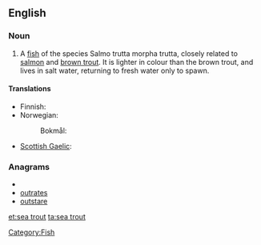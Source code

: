 ==English==

===Noun===
{{en-noun}}
# A [[fish]] of the species Salmo trutta morpha trutta, closely related to [[salmon]] and [[brown trout]].  It is lighter in colour than the brown trout, and lives in salt water, returning to fresh water only to spawn.

====Translations====
{{trans-top}}
* Finnish: {{t|fi|meritaimen}}
* Norwegian: {{t-|no|sjøaure}}
*: Bokmål: {{t|no|sjøørret}}
{{trans-mid}}
* [[Scottish Gaelic]]: {{t|gd|gealag|f}}
{{trans-bottom}}


===Anagrams===
* {{alphagram|aeorsttu}}
* [[outrates#English|outrates]]
* [[outstare#English|outstare]]

[[Category:Fish]]

[[et:sea trout]]
[[ta:sea trout]]